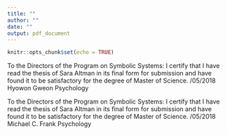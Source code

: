 ```yaml
---
title: ""
author: ""
date: ""
output: pdf_document
---
```


```r
knitr::opts_chunk$set(echo = TRUE)
```

\begin{titlepage}
    \begin{center}
        \vspace*{1cm}
        
        \Large
        \textbf{Prosocial Decision-Making in Early Childhood}
        
        \vspace{1cm}
        \large
        Sara Altman
        
        \vspace{1cm}
        
        \small
        A thesis presented for the Master of Science \\
        Symbolic Systems Program, Stanford University \\
        June 2018
        
    \end{center}
\end{titlepage}


\newpage


To the Directors of the Program on Symbolic Systems: \newline \newline
I certify that I have read the thesis of Sara Altman in its final form for submission and have found it to be satisfactory for the degree of Master of Science. \newline  \newline
\underline{(Signed electronically)} \newline  \newline
06/05/2018 
Hyowon Gweon \newline
Psychology

\vspace{1cm}

To the Directors of the Program on Symbolic Systems: \newline \newline
I certify that I have read the thesis of Sara Altman in its final form for submission and have found it to be satisfactory for the degree of Master of Science.\newline  \newline
\underline{(Signed electronically)} \newline  \newline
06/05/2018 \newline
Michael C. Frank \newline
Psychology
